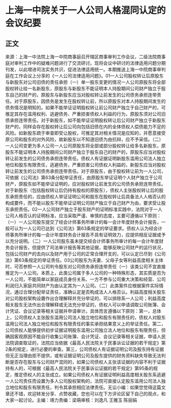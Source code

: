 # 上海一中院关于一人公司人格混同认定的会议纪要
## 正文
来源：上海一中法院上海一中院商事庭召开辖区商事审判工作会议，二级法院商事庭对审判工作中的疑难问题进行了交流研讨。现将会议中研讨的法律适用问题分期刊发，以此增进司法实务共识，促进法律适用统一。本期推送上海一中院商事审判庭在工作会议上分享的《一人公司法律适用问题》。01一人公司股权转让后原股东与新股东对公司旧债的责任承担（一）单一股东变更的情况一人公司原股东将全部股权转让给一名新股东，原股东与新股东不能证明本人持股期间公司财产独立于股东自己的财产的，原股东与新股东应当对股权转让前发生的公司债务承担连带责任。对于原股东，因债务是发生在股权转让前，所以原股东对本人持股期间发生的债务情况是明知的。如果不能举证证明股权转让前公司财产独立于自己财产的，可推定其存在滥用权利、逃避债务、严重损害债权人利益的行为，原股东须对公司旧债承担连带责任。对于新股东，如不能举证证明股权转让后公司财产独立于新股东财产的，同样会存在股权转让后公司向包括旧债在内的全体债权人偿债能力不足的风险。如新股东疏于审查即受让股权，可推定其对相关情况是应知的，并愿意接受原公司和股东的对外风险，故新股东以不知道旧债为由抗辩，应不予采信。（二）一人公司变更为多人公司一人公司原股东将全部或部分股权转让给多名新股东，原股东不能证明本人持股期间公司财产独立于股东自己的财产的，原股东应当对股权转让前发生的公司债务承担连带责任。债权人有证据证明新股东滥用公司法人独立地位和股东有限责任，逃避债务，严重损害公司债权人利益的，新股东应当对股权转让前发生的公司债务承担连带责任。对于原股东，由于股权转让前为一人公司，可依据《公司法》第63条分配举证责任，由原股东举证证明个人财产独立于公司财产，原股东如不能举证证明的，应对股权转让前发生的公司债务承担连带责任。对于新股东（包括股权转让后仍持有股权的原股东），债权人主张股权转让后的股东承担责任的，应由债权人举证证明公司和股东在股权转让后具备法人人格否认的构成要件，而不能以股东不能举证证明公司财产独立于自己财产为由，要求受让股东承担责任。02一人公司财产独立于股东财产的证明标准实践中，法院对于一人公司人格否认的证明标准，应当采取严谨、审慎的态度，主要可遵循以下原则：（一）一人公司股东提交了经会计师事务所审计的每一会计年度财务会计报告，一般可认为一人公司已达到《公司法》第63条规定的举证要求。债权人认为经会计师事务所审计的每一会计年度财务会计报告不具有证明效力，应提供相反证据或予以充分说明。（二）一人公司股东虽未提交经会计师事务所审计的每一会计年度财务会计报告，但提供了司法审计报告等其他证据，能够反映公司财产的运行状况，包括公司财产的去向以及财产用于公司的正常合理开支的，可以认定已尽到《公司法》第63条规定的举证责任。03公司股东为夫妻、父母子女等利益高度相关主体时，可否参照一人公司判令股东对公司债务承担连带责任（一）该类公司不宜直接推定为一人公司。本质上，此类公司属于多人公司的一种特殊形态，其实质是否为一人公司，不能简单以家庭成员身份关系、一方不参与公司重大决策和经营、公司利润归入家庭共同财产为由认定其为一人公司。（二）此类案件应根据案件实际情况，通过合理分配举证责任，准确认定是否构成法人人格否认。利益高度相关股东对公司股权架构设置作出合理解释并充分举证的，可以排除系一人公司；利益高度相关股东无法作出合理解释或无法充分举证的，债权人可以申请调取公司账簿、会计凭证、会议记录等相关证据并申请审计。具体而言遵循以下原则：第一，总体上，公司债权人主张股东滥用公司法人独立地位和股东有限责任的，债权人对股东滥用公司法人独立地位和股东有限责任的事实承担结果意义上的举证责任。第二，公司债权人能够提供初步证据证明股东滥用公司独立法人地位和股东有限责任，但确因客观原因不能自行收集公司账簿、会计凭证、会议记录等相关证据，申请人民法院调查取证的，法院应当依据《最高人民法院关于民事诉讼证据的若干规定》第2条的规定，进行必要的审查。第三，公司债权人有证据证明公司及股东持有证据但无正当理由拒不提供，或有证据证明公司及股东提供的财务资料缺失导致无法判断是否存在股东与公司财产混同的，如果公司债权人主张该证据的内容不利于证据持有人的，可根据《最高人民法院关于民事诉讼证据的若干规定》第95条的规定，推定债权人的主张成立。如果公司债权人有证据证明利益高度相关股东系逃避一人公司责任而设置为多人公司股权架构的，法院可直接认定股东滥用公司法人独立地位和股东有限责任，判令其承担相应法律责任。无讼小编：如果您觉得这篇文章还不错，欢迎转发分享、点赞收藏，您也可以在下方评论区留下自己的观点，和大家一起讨论。主编：靖力责编：梁萌审核：刘逸凡 王雅玉 陈丽娟